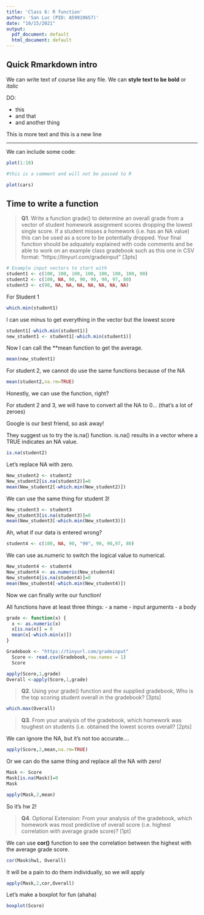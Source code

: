 ```yaml
---
title: 'Class 6: R function'
author: 'San Luc (PID: A59010657)'
date: "10/15/2021"
output:
  pdf_document: default
  html_document: default
---
```

## Quick Rmarkdown intro

We can write text of course like any file. We can **style text to be bold** or *italic*

DO: 

- this
- and that
- and another thing

This is more text
and this is a new line

---

We can include some code:

```r
plot(1:10)
```

```r
#this is a comment and will not be passed to R
```


```r
plot(cars)
```

## Time to write a function 

>**Q1**. Write a function grade() to determine an overall grade from a vector of student homework assignment scores dropping the lowest single score. If a student misses a homework (i.e. has an NA value) this can be used as a score to be potentially dropped. Your final function should be adquately explained with code comments and be able to work on an example class gradebook such as this one in CSV format: “https://tinyurl.com/gradeinput” [3pts]

```r
# Example input vectors to start with
student1 <- c(100, 100, 100, 100, 100, 100, 100, 90) 
student2 <- c(100, NA, 90, 90, 90, 90, 97, 80) 
student3 <- c(90, NA, NA, NA, NA, NA, NA, NA)
```

For Student 1
```r
which.min(student1)
```
I can use minus to get everything in the vector but the lowest score
```r
student1[-which.min(student1)]
new_student1 <- student1[-which.min(student1)]
```
Now I can call the **mean function to get the average.

```r
mean(new_student1)
```



For student 2, we cannot do use the same functions because of the NA
```r
mean(student2,na.rm=TRUE)
```
Honestly, we can use the function, right? 



For student 2 and 3, we will have to convert all the NA to 0... (that's a lot of zeroes)

Google is our best friend, so ask away! 

They suggest us to try the is.na() function. is.na() results in a vector where a TRUE indicates an NA value. 

```r
is.na(student2)
```


Let's replace NA with zero. 
```r
New_student2 <- student2
New_student2[is.na(student2)]=0
mean(New_student2[-which.min(New_student2)])
```



We can use the same thing for student 3! 

```r
New_student3 <- student3
New_student3[is.na(student3)]=0
mean(New_student3[-which.min(New_student3)])
```



Ah, what if our data is entered wrong?
```r
student4 <- c(100, NA, 90, "90", 90, 90,97, 80)
```



We can use as.numeric to switch the logical value to numerical. 
```r
New_student4 <- student4
New_student4 <- as.numeric(New_student4)
New_student4[is.na(student4)]=0
mean(New_student4[-which.min(New_student4)])
```



Now we can finally write our function! 

All functions have at least three things: 
- a name
- input arguments 
- a body 


```r
grade <- function(x) {
  x <- as.numeric(x)
  x[is.na(x)] = 0
  mean(x[-which.min(x)])
}
```



```r
Gradebook <- "https://tinyurl.com/gradeinput"
  Score <- read.csv(Gradebook,row.names = 1)
  Score
```

```r
apply(Score,1,grade)
Overall <-apply(Score,1,grade)
```







>**Q2**. Using your grade() function and the supplied gradebook, Who is the top scoring student overall in the gradebook? [3pts]


```r
which.max(Overall)
```






>**Q3**. From your analysis of the gradebook, which homework was toughest on students (i.e. obtained the lowest scores overall? [2pts]

We can ignore the NA, but it's not too accurate....

```r
apply(Score,2,mean,na.rm=TRUE)

```


Or we can do the same thing and replace all the NA with zero! 

```r
Mask <- Score 
Mask[is.na(Mask)]=0
Mask
```

```r
apply(Mask,2,mean)
```

So it's hw 2! 







>**Q4**. Optional Extension: From your analysis of the gradebook, which homework was most predictive of overall score (i.e. highest correlation with average grade score)? [1pt]

We can use **cor()** function to see the correlation between the highest with the average grade score. 

```r
cor(Mask$hw1, Overall)
```





It will be a pain to do them individually, so we will apply

```r
apply(Mask,2,cor,Overall)
```




Let's make a boxplot for fun (ahaha)

```r
boxplot(Score)
```

